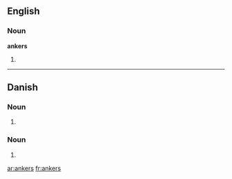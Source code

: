 ==English==

===Noun===
'''ankers'''

# {{plural of|[[anker]]}}

----

==Danish==

===Noun===
{{infl|da|noun form|g=n}}

# {{form of|genitive singular indefinite|anker|lang=Danish}}

===Noun===
{{infl|da|noun form|head=ankes}} {{c}}

# {{form of|genitive plural indefinite|[[anke #Danish|anke]]|lang=da}}

[[ar:ankers]]
[[fr:ankers]]